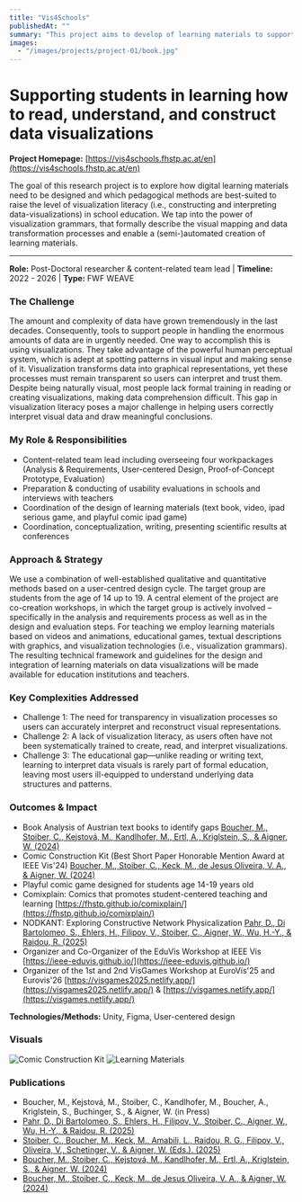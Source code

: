 ```yaml
---
title: "Vis4Schools"
publishedAt: ""
summary: "This project aims to develop of learning materials to support students ages 14-19 years old how to read, understand, and construct data visualizations "
images:
  - "/images/projects/project-01/book.jpg"
---
```


# Supporting students in learning how to read, understand, and construct data visualizations

**Project Homepage:** [https://vis4schools.fhstp.ac.at/en](https://vis4schools.fhstp.ac.at/en)

The goal of this research project is to explore how digital learning materials need to be designed and which pedagogical methods are best-suited to 
raise the level of visualization literacy (i.e., constructing and interpreting data-visualizations) in school education. 
We tap into the power of visualization grammars, that formally describe the visual mapping and data transformation processes and enable a (semi-)automated creation of learning materials.

---

**Role:** Post-Doctoral researcher & content-related team lead | **Timeline:** 2022 - 2026 | **Type:** FWF WEAVE

### The Challenge
The amount and complexity of data have grown tremendously in the last decades. Consequently, tools to support people in handling the enormous amounts of data are in urgently needed. One way to accomplish this is using visualizations. 
They take advantage of the powerful human perceptual system, which is adept at spotting patterns in visual input and making sense of it.
Visualization transforms data into graphical representations, yet these processes must remain transparent so users can interpret and trust them. Despite being naturally visual, most people lack formal training in reading or creating visualizations, 
making data comprehension difficult. This gap in visualization literacy poses a major challenge in helping users correctly interpret visual data and draw meaningful conclusions.


### My Role & Responsibilities
- Content-related team lead including overseeing four workpackages (Analysis & Requirements, User-centered Design, Proof-of-Concept Prototype, Evaluation)
- Preparation & conducting of usability evaluations in schools and interviews with teachers
- Coordination of the design of learning materials (text book, video, ipad serious game, and playful comic ipad game)
- Coordination, conceptualization, writing, presenting scientific results at conferences


### Approach & Strategy
We use a combination of well-established qualitative and quantitative methods based on a user-centred design cycle. 
The target group are students from the age of 14 up to 19. A central element of the project are co-creation workshops, 
in which the target group is actively involved – specifically in the analysis and requirements process as well as in the design and evaluation steps. 
For teaching we employ learning materials based on videos and animations, educational games, textual descriptions with graphics, and visualization technologies (i.e., visualization grammars). 
The resulting technical framework and guidelines for the design and integration of learning materials on data visualizations will be made available for education institutions and teachers.


### Key Complexities Addressed
- Challenge 1: The need for transparency in visualization processes so users can accurately interpret and reconstruct visual representations.
- Challenge 2: A lack of visualization literacy, as users often have not been systematically trained to create, read, and interpret visualizations.
- Challenge 3: The educational gap—unlike reading or writing text, learning to interpret data visuals is rarely part of formal education, leaving most users ill-equipped to understand underlying data structures and patterns.

### Outcomes & Impact
- Book Analysis of Austrian text books to identify gaps [Boucher, M., Stoiber, C., Kejstová, M., Kandlhofer, M., Ertl, A., Kriglstein, S., & Aigner, W. (2024)](https://doi.org/10.2312/eved.20241052)
- Comic Construction Kit (Best Short Paper Honorable Mention Award at IEEE Vis'24) [Boucher, M., Stoiber, C., Keck, M., de Jesus Oliveira, V. A., & Aigner, W. (2024)](https://doi.org/10.1109/VIS55277.2024.00025)
- Playful comic game designed for students age 14-19 years old
- Comixplain: Comics that promotes student-centered teaching and learning [https://fhstp.github.io/comixplain/](https://fhstp.github.io/comixplain/)
- NODKANT: Exploring Constructive Network Physicalization [Pahr, D., Di Bartolomeo, S., Ehlers, H., Filipov, V., Stoiber, C., Aigner, W., Wu, H.-Y., & Raidou, R. (2025)](https://doi.org/10.1111/cgf.70140)
- Organizer and Co-Organizer of the EduVis Workshop at IEEE Vis [https://ieee-eduvis.github.io/](https://ieee-eduvis.github.io/)
- Organizer of the 1st and 2nd VisGames Workshop at EuroVis'25 and Eurovis'26 [https://visgames2025.netlify.app/](https://visgames2025.netlify.app/) & [https://visgames.netlify.app/](https://visgames.netlify.app/)

**Technologies/Methods:** Unity, Figma, User-centered design

### Visuals
![Comic Construction Kit](/images/projects/project-01/comic-construction-kit.gif)
![Learning Materials](/images/projects/project-01/Learning-Materials.png)


### Publications
- Boucher, M., Kejstová, M., Stoiber, C., Kandlhofer, M., Boucher, A., Kriglstein, S., Buchinger, S., & Aigner, W. (in Press)
- [Pahr, D., Di Bartolomeo, S., Ehlers, H., Filipov, V., Stoiber, C., Aigner, W., Wu, H.-Y., & Raidou, R. (2025)](https://doi.org/10.1111/cgf.70140)
- [Stoiber, C., Boucher, M., Keck, M., Amabili, L., Raidou, R. G., Filipov, V., Oliveira, V., Schetinger, V., & Aigner, W. (Eds.). (2025)](https://doi.org/10.1016/j.visinf.2024.06.001)
- [Boucher, M., Stoiber, C., Kejstová, M., Kandlhofer, M., Ertl, A., Kriglstein, S., & Aigner, W. (2024)](https://doi.org/10.2312/eved.20241052)
- [Boucher, M., Stoiber, C., Keck, M., de Jesus Oliveira, V. A., & Aigner, W. (2024)](https://doi.org/10.1109/VIS55277.2024.00025)



